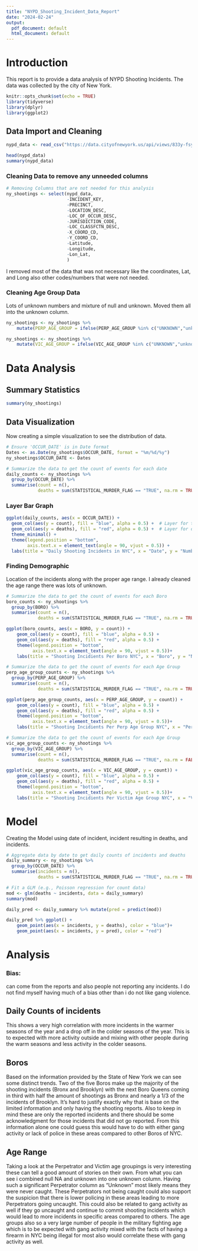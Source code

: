 ```yaml
---
title: "NYPD_Shooting_Incident_Data_Report"
date: "2024-02-24"
output:
  pdf_document: default
  html_document: default
---
```


# Introduction

This report is to provide a data analysis of NYPD Shooting Incidents. The data was collected by the city of New York.

```r
knitr::opts_chunk$set(echo = TRUE)
library(tidyverse)
library(dplyr)
library(ggplot2)
```

## Data Import and Cleaning

```r

nypd_data <- read_csv("https://data.cityofnewyork.us/api/views/833y-fsy8/rows.csv?accessType=DOWNLOAD")

head(nypd_data)
summary(nypd_data)

```

### Cleaning Data to remove any unneeded columns

```r

# Removing Columns that are not needed for this analysis 
ny_shootings <- select(nypd_data, 
                       -INCIDENT_KEY, 
                       -PRECINCT,
                       -LOCATION_DESC,
                       -LOC_OF_OCCUR_DESC, 
                       -JURISDICTION_CODE,
                       -LOC_CLASSFCTN_DESC,
                       -X_COORD_CD,
                       -Y_COORD_CD,
                       -Latitude,
                       -Longitude,
                       -Lon_Lat,
                       )

```

I removed most of the data that was not necessary like the coordinates, Lat, and Long also other codes/numbers that were not needed.

### Cleaning Age Group Data

Lots of unknown numbers and mixture of null and unknown. Moved them all into the unknown column.

```r
ny_shootings <- ny_shootings %>%
    mutate(PERP_AGE_GROUP = ifelse(PERP_AGE_GROUP %in% c("UNKNOWN","unknown", NA, NULL, "(null)", "940", "1020", "224"), "unknown", PERP_AGE_GROUP))

ny_shootings <- ny_shootings %>%
    mutate(VIC_AGE_GROUP = ifelse(VIC_AGE_GROUP %in% c("UNKNOWN","unknown", "1022"), "unknown", VIC_AGE_GROUP))
```

# Data Analysis

## Summary Statistics

```r
summary(ny_shootings)
```

## Data Visualization

Now creating a simple visualization to see the distribution of data.

```r

# Ensure 'OCCUR_DATE' is in Date format
Dates <- as.Date(ny_shootings$OCCUR_DATE, format = "%m/%d/%y")
ny_shootings$OCCUR_DATE <- Dates

# Summarize the data to get the count of events for each date
daily_counts <- ny_shootings %>%
  group_by(OCCUR_DATE) %>%
  summarise(count = n(), 
            deaths = sum(STATISTICAL_MURDER_FLAG == "TRUE", na.rm = TRUE))
```

### Layer Bar Graph

```r
ggplot(daily_counts, aes(x = OCCUR_DATE)) +
  geom_col(aes(y = count), fill = "blue", alpha = 0.5) +  # Layer for total count
  geom_col(aes(y = deaths), fill = "red", alpha = 0.5) +  # Layer for deaths
  theme_minimal() +
  theme(legend.position = "bottom",
        axis.text.x = element_text(angle = 90, vjust = 0.5)) +
  labs(title = "Daily Shooting Incidents in NYC", x = "Date", y = "Number of Incidents")
```

### Finding Demographic

Location of the incidents along with the proper age range. I already cleaned the age range there was lots of unknown.

```r
# Summarize the data to get the count of events for each Boro
boro_counts <- ny_shootings %>%
  group_by(BORO) %>%
  summarise(count = n(), 
            deaths = sum(STATISTICAL_MURDER_FLAG == "TRUE", na.rm = TRUE))
```

```r
ggplot(boro_counts, aes(x = BORO, y = count)) +
    geom_col(aes(y = count), fill = "blue", alpha = 0.5) +
    geom_col(aes(y = deaths), fill = "red", alpha = 0.5) +
    theme(legend.position = "bottom",
          axis.text.x = element_text(angle = 90, vjust = 0.5))+
    labs(title = "Shooting Incidients Per Boro NYC", x = "Boro", y = "Number of Incidents")
```

```r
# Summarize the data to get the count of events for each Age Group
perp_age_group_counts <- ny_shootings %>%
  group_by(PERP_AGE_GROUP) %>%
  summarise(count = n(), 
            deaths = sum(STATISTICAL_MURDER_FLAG == "TRUE", na.rm = TRUE))
```

```r

ggplot(perp_age_group_counts, aes(x = PERP_AGE_GROUP, y = count)) +
    geom_col(aes(y = count), fill = "blue", alpha = 0.5) +
    geom_col(aes(y = deaths), fill = "red", alpha = 0.5) +
    theme(legend.position = "bottom",
          axis.text.x = element_text(angle = 90, vjust = 0.5))+
    labs(title = "Shooting Incidients Per Perp Age Group NYC", x = "Perp Age Group", y = "Number of Incidents  (red = deaths)")
```

```r
# Summarize the data to get the count of events for each Age Group
vic_age_group_counts <- ny_shootings %>%
  group_by(VIC_AGE_GROUP) %>%
  summarise(count = n(), 
            deaths = sum(STATISTICAL_MURDER_FLAG == "TRUE", na.rm = FALSE))
```

```r

ggplot(vic_age_group_counts, aes(x = VIC_AGE_GROUP, y = count)) +
    geom_col(aes(y = count), fill = "blue", alpha = 0.5) +
    geom_col(aes(y = deaths), fill = "red", alpha = 0.5) +
    theme(legend.position = "bottom",
          axis.text.x = element_text(angle = 90, vjust = 0.5))+
    labs(title = "Shooting Incidients Per Victim Age Group NYC", x = "Victim Age Group", y = "Number of Incidents  (red = deaths)")
```

# Model

Creating the Model using date of incident, incident resulting in deaths, and incidents.

```r

# Aggregate data by date to get daily counts of incidents and deaths
daily_summary <- ny_shootings %>%
  group_by(OCCUR_DATE) %>%
  summarise(incidents = n(),
            deaths = sum(STATISTICAL_MURDER_FLAG == "TRUE", na.rm = TRUE))

# Fit a GLM (e.g., Poisson regression for count data)
mod <- glm(deaths ~ incidents, data = daily_summary)
summary(mod)

daily_pred <- daily_summary %>% mutate(pred = predict(mod))

daily_pred %>% ggplot() + 
    geom_point(aes(x = incidents, y = deaths), color = "blue")+
    geom_point(aes(x = incidents, y = pred), color = "red")


```

# Analysis

### Bias: 

can come from the reports and also people not reporting any incidents. I do not find myself having much of a bias other than i do not like gang violence.

## Daily Counts of incidents

This shows a very high correlation with more incidents in the warmer seasons of the year and a drop off in the colder seasons of the year. This is to expected with more activity outside and mixing with other people during the warm seasons and less activity in the colder seasons.

## Boros

Based on the information provided by the State of New York we can see some distinct trends. Two of the five Boros make up the majority of the shooting incidents (Bronx and Brooklyn) with the next Boro Queens coming in third with half the amount of shootings as Bronx and nearly a 1/3 of the incidents of Brooklyn. It's hard to justify exactly why that is base on the limited information and only having the shooting reports. Also to keep in mind these are only the reported incidents and there should be some acknowledgment for those incidents that did not go reported. From this information alone one could guess this would have to do with either gang activity or lack of police in these areas compared to other Boros of NYC.

## Age Range

Taking a look at the Perpetrator and Victim age groupings is very interesting these can tell a good amount of stories on their own. From what you can see i combined null NA and unknown into one unknown column. Having such a significant Perpetrator column as "Unknown" most likely means they were never caught. These Perpetrators not being caught could also support the suspicion that there is lower policing in these areas leading to more Perpetrators going uncaught. This could also be related to gang activity as well if they go uncaught and continue to commit shooting incidents which would lead to more incidents in specific areas compared to others. The age groups also so a very large number of people in the military fighting age which is to be expected with gang activity mixed with the facts of having a firearm in NYC being illegal for most also would correlate these with gang activity as well.
